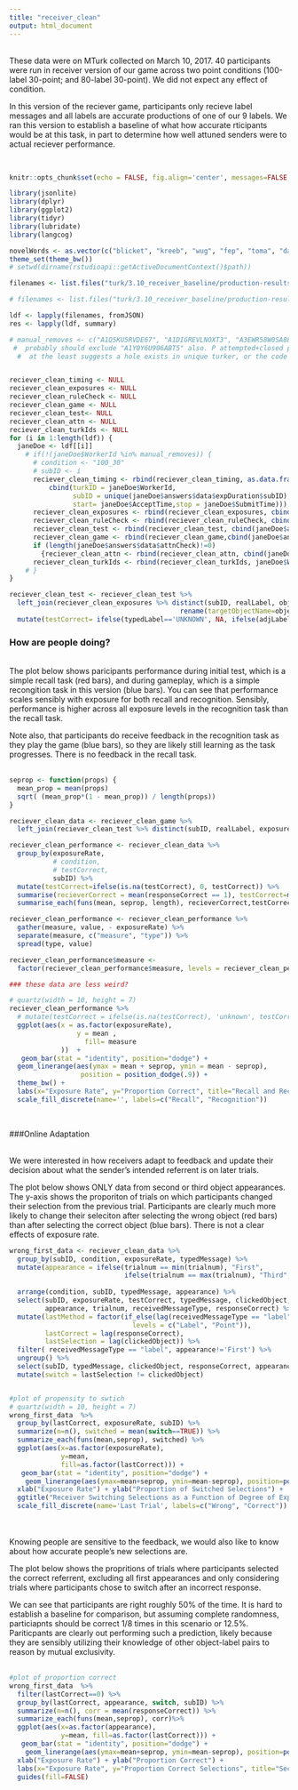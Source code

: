 ```yaml
---
title: "receiver_clean"
output: html_document
---
```


<br>
These data were on MTurk collected on March 10, 2017. 40 participants were run in receiver version of our game across two point conditions (100-label 30-point; and 80-label 30-point). We did not expect any effect of condition. 

In this version of the reciever game, participants only recieve label messages and all labels are accurate productions of one of our 9 labels. We ran this version to establish a baseline of what how accurate rticipants would be at this task, in part to determine how well attuned senders were to actual reciever performance. 

<br>

```r
knitr::opts_chunk$set(echo = FALSE, fig.align='center', messages=FALSE, fig.height = 3, fig.width=5)
```

```r
library(jsonlite)
library(dplyr)
library(ggplot2)
library(tidyr)
library(lubridate)
library(langcog)

novelWords <- as.vector(c("blicket", "kreeb", "wug", "fep", "toma", "dax", "gazzer", "kiv","manu"))
theme_set(theme_bw())
# setwd(dirname(rstudioapi::getActiveDocumentContext()$path))
```


 <!-- Reading in the Receiver Version Data -->
```r
filenames <- list.files("turk/3.10_receiver_baseline/production-results/", pattern="*.json", full.names = TRUE)

# filenames <- list.files("turk/3.10_receiver_baseline/production-results/", pattern="*.json", full.names = TRUE)

ldf <- lapply(filenames, fromJSON)
res <- lapply(ldf, summary)

# manual_removes <- c("A1Q5KU5RVDE67", "A1DIGREVLNOXT3", "A3EWR58W0SA885", "A3UUH3632AI3ZX", "A1Y0Y6U906ABT5")
 #  probably should exclude "A1Y0Y6U906ABT5" also. P attempted+closed pilot, then completed our hit on 1.25..
  #  at the least suggests a hole exists in unique turker, or the code isn't working


reciever_clean_timing <- NULL
reciever_clean_exposures <- NULL
reciever_clean_ruleCheck <- NULL
reciever_clean_game <- NULL
reciever_clean_test<- NULL
reciever_clean_attn <- NULL
reciever_clean_turkIds <- NULL
for (i in 1:length(ldf)) {
  janeDoe <- ldf[[i]]
    # if(!(janeDoe$WorkerId %in% manual_removes)) {
      # condition <- "100_30"
      # subID <- i
      reciever_clean_timing <- rbind(reciever_clean_timing, as.data.frame(
          cbind(turkID = janeDoe$WorkerId, 
                subID = unique(janeDoe$answers$data$expDuration$subID),
                start= janeDoe$AcceptTime,stop = janeDoe$SubmitTime)))
      reciever_clean_exposures <- rbind(reciever_clean_exposures, cbind(janeDoe$answers$data$expDuration))
      reciever_clean_ruleCheck <- rbind(reciever_clean_ruleCheck, cbind(janeDoe$answers$data$ruleQuestions))
      reciever_clean_test <- rbind(reciever_clean_test, cbind(janeDoe$answers$data$testTrials))
      reciever_clean_game <- rbind(reciever_clean_game,cbind(janeDoe$answers$data$gameTrials))
      if (length(janeDoe$answers$data$attnCheck)!=0) 
        {reciever_clean_attn <- rbind(reciever_clean_attn, cbind(janeDoe$answers$data$attnCheck))}
      reciever_clean_turkIds <- rbind(reciever_clean_turkIds, janeDoe$WorkerId)
    # }
}

reciever_clean_test <- reciever_clean_test %>% 
  left_join(reciever_clean_exposures %>% distinct(subID, realLabel, object, exposureRate) %>% 
                                           rename(targetObjectName=object)) %>%
  mutate(testCorrect= ifelse(typedLabel=='UNKNOWN', NA, ifelse(adjLabel==realLabel, 1, 0)))


```
### How are people doing?

<br>
The plot below shows paricipants performance during initial test, which is a simple recall task (red bars), and during gameplay, which is a simple recongition task in this version (blue bars). You can see that performance scales sensibly with exposure for both recall and recognition. Sensibly, performance is higher across all exposure levels in the recognition task than the recall task.

Note also, that participants do receive feedback in the recognition task as they play the game (blue bars), so they are likely still learning as the task progresses. There is no feedback in the recall task.  
<br>
```r
seprop <- function(props) {
  mean_prop = mean(props)
  sqrt( (mean_prop*(1 - mean_prop)) / length(props))
}

reciever_clean_data <- reciever_clean_game %>%
  left_join(reciever_clean_test %>% distinct(subID, realLabel, exposureRate, testCorrect) %>% rename(typedMessage = realLabel))

reciever_clean_performance <- reciever_clean_data %>%
  group_by(exposureRate, 
           # condition,
           # testCorrect, 
           subID) %>%
  mutate(testCorrect=ifelse(is.na(testCorrect), 0, testCorrect)) %>%
  summarise(recieverCorrect = mean(responseCorrect == 1), testCorrect=mean(testCorrect)) %>%
  summarise_each(funs(mean, seprop, length), recieverCorrect,testCorrect) 

reciever_clean_performance <- reciever_clean_performance %>%
  gather(measure, value, - exposureRate) %>%
  separate(measure, c("measure", "type")) %>%
  spread(type, value)

reciever_clean_performance$measure <- 
  factor(reciever_clean_performance$measure, levels = reciever_clean_performance$measure[order(c("testCorrect","recieverCorrect"))])

### these data are less weird?

# quartz(width = 10, height = 7)
reciever_clean_performance %>% 
  # mutate(testCorrect = ifelse(is.na(testCorrect), 'unknown', testCorrect)) %>%
  ggplot(aes(x = as.factor(exposureRate), 
                 y = mean , 
                   fill= measure
             ))  +
   geom_bar(stat = "identity", position="dodge") +
  geom_linerange(aes(ymax = mean + seprop, ymin = mean - seprop), 
                  position = position_dodge(.9)) +
  theme_bw() +
  labs(x="Exposure Rate", y="Proportion Correct", title="Recall and Recognition by Exposure Rate")+
  scale_fill_discrete(name='', labels=c("Recall", "Recognition"))
```
<br>

###Online Adaptation

<br> 
We were interested in how receivers adapt to feedback and update their decision about what the sender's intended referrent is on later trials. 

The plot below shows ONLY data from second or third object appearances.  The y-axis shows the proporiton of trials on which participants changed their selection from the previous trial. Participants are clearly much more likely to change their seleciton after selecting the wrong object (red bars) than after selecting the correct object (blue bars). There is not a clear effects of exposure rate. 
```r
wrong_first_data <- reciever_clean_data %>%
  group_by(subID, condition, exposureRate, typedMessage) %>%
  mutate(appearance = ifelse(trialnum == min(trialnum), "First", 
                             ifelse(trialnum == max(trialnum), "Third", "Second"))) %>%
  
  arrange(condition, subID, typedMessage, appearance) %>%
  select(subID, exposureRate, testCorrect, typedMessage, clickedObject, 
         appearance, trialnum, receivedMessageType, responseCorrect) %>%
  mutate(lastMethod = factor(if_else(lag(receivedMessageType == "label"), "Label", "Point"),
                               levels = c("Label", "Point")),
         lastCorrect = lag(responseCorrect),
         lastSelection = lag(clickedObject)) %>%
  filter( receivedMessageType == "label", appearance!='First') %>%
  ungroup() %>%
  select(subID, typedMessage, clickedObject, responseCorrect, appearance, receivedMessageType, lastMethod, lastCorrect, lastSelection, trialnum, exposureRate) %>%
  mutate(switch = lastSelection != clickedObject) 


#plot of propensity to swtich
# quartz(width = 10, height = 7)
wrong_first_data  %>%
  group_by(lastCorrect, exposureRate, subID) %>%
  summarize(n=n(), switched = mean(switch==TRUE)) %>%
  summarize_each(funs(mean,seprop), switched) %>%
  ggplot(aes(x=as.factor(exposureRate),
             y=mean,
             fill=as.factor(lastCorrect))) +
   geom_bar(stat = "identity", position="dodge") + 
    geom_linerange(aes(ymax=mean+seprop, ymin=mean-seprop), position=position_dodge(.9)) +
  xlab("Exposure Rate") + ylab("Proportion of Switched Selections") +
  ggtitle("Receiver Switching Selections as a Function of Degree of Exposure") +
  scale_fill_discrete(name='Last Trial', labels=c("Wrong", "Correct"))

```
 <br><br>
Knowing people are sensitive to the feedback, we would also like to know about how accurate people's new selections are.  

The plot below shows the propritions of trials where participants selected the correct referrent, excluding all first appearances and only considering trials where participants chose to switch after an incorrect response. 

We can see that participants are right roughly 50% of the time. It is hard to establish a baseline for comparison, but assuming complete randomness, particiapnts should be correct 1/8 times in this scenario or 12.5%. Pariticpants are clearly out performing such a prediction, likely because they are sensibly utilizing their knowledge of other object-label pairs to reason by mutual exclusivity.  
<br>
```r
#plot of proportion correct
wrong_first_data  %>%
  filter(lastCorrect==0) %>%
  group_by(lastCorrect, appearance, switch, subID) %>%
  summarize(n=n(), corr = mean(responseCorrect)) %>%
  summarize_each(funs(mean,seprop), corr)%>%
  ggplot(aes(x=as.factor(appearance),
             y=mean, fill=as.factor(lastCorrect))) +
   geom_bar(stat = "identity", position="dodge") + 
    geom_linerange(aes(ymax=mean+seprop, ymin=mean-seprop), position=position_dodge(.9)) +
  xlab("Exposure Rate") + ylab("Proportion Correct") +
  labs(x="Exposure Rate", y="Proportion Correct Selections", title="Second and Third Trial On-Line Adaptation")+
  guides(fill=FALSE)
```

